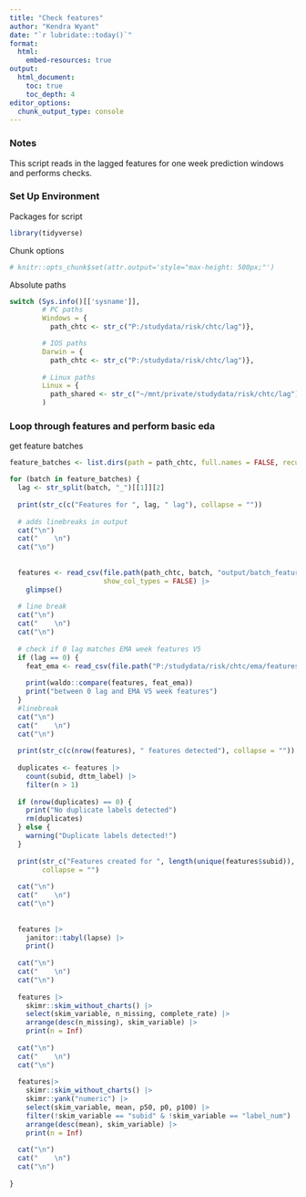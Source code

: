 ```yaml
---
title: "Check features"
author: "Kendra Wyant"
date: "`r lubridate::today()`"
format:
  html:
    embed-resources: true
output: 
  html_document:
    toc: true 
    toc_depth: 4
editor_options: 
  chunk_output_type: console
---
```


### Notes
This script reads in the lagged features for one week prediction windows and performs checks. 
 
 
### Set Up Environment

Packages for script
```r
library(tidyverse)
```

Chunk options
```r
# knitr::opts_chunk$set(attr.output='style="max-height: 500px;"')
```

Absolute paths
```r
switch (Sys.info()[['sysname']],
        # PC paths
        Windows = {
          path_chtc <- str_c("P:/studydata/risk/chtc/lag")},

        # IOS paths
        Darwin = {
          path_chtc <- str_c("P:/studydata/risk/chtc/lag")},
        
        # Linux paths
        Linux = {
          path_shared <- str_c("~/mnt/private/studydata/risk/chtc/lag")}
        )
```



### Loop through features and perform basic eda

get feature batches
```r
feature_batches <- list.dirs(path = path_chtc, full.names = FALSE, recursive = FALSE)
```


```r
for (batch in feature_batches) {
  lag <- str_split(batch, "_")[[1]][2]
  
  print(str_c(c("Features for ", lag, " lag"), collapse = ""))
  
  # adds linebreaks in output
  cat("\n")
  cat("    \n")
  cat("\n")
  
  
  features <- read_csv(file.path(path_chtc, batch, "output/batch_features.csv"),
                       show_col_types = FALSE) |> 
    glimpse()
  
  # line break  
  cat("\n")
  cat("    \n")
  cat("\n")
  
  # check if 0 lag matches EMA week features V5
  if (lag == 0) {
    feat_ema <- read_csv(file.path("P:/studydata/risk/chtc/ema/features_1week_0_v5/output/batch_features.csv"), show_col_types = FALSE)
    
    print(waldo::compare(features, feat_ema))
    print("between 0 lag and EMA V5 week features")
  }
  #linebreak
  cat("\n")
  cat("    \n")
  cat("\n")
  
  print(str_c(c(nrow(features), " features detected"), collapse = ""))
  
  duplicates <- features |> 
    count(subid, dttm_label) |> 
    filter(n > 1)
  
  if (nrow(duplicates) == 0) {
    print("No duplicate labels detected")
    rm(duplicates)
  } else {
    warning("Duplicate labels detected!")
  }
  
  print(str_c("Features created for ", length(unique(features$subid)), " subids"), 
        collapse = "")
  
  cat("\n")
  cat("    \n")
  cat("\n")
  
  
  features |> 
    janitor::tabyl(lapse) |> 
    print()
  
  cat("\n")
  cat("    \n")
  cat("\n")
  
  features |>  
    skimr::skim_without_charts() |> 
    select(skim_variable, n_missing, complete_rate) |> 
    arrange(desc(n_missing), skim_variable) |> 
    print(n = Inf)
  
  cat("\n")
  cat("    \n")
  cat("\n")
  
  features|>  
    skimr::skim_without_charts() |> 
    skimr::yank("numeric") |> 
    select(skim_variable, mean, p50, p0, p100) |> 
    filter(!skim_variable == "subid" & !skim_variable == "label_num") |> 
    arrange(desc(mean), skim_variable) |> 
    print(n = Inf)
  
  cat("\n")
  cat("    \n")
  cat("\n")
  
} 
```

